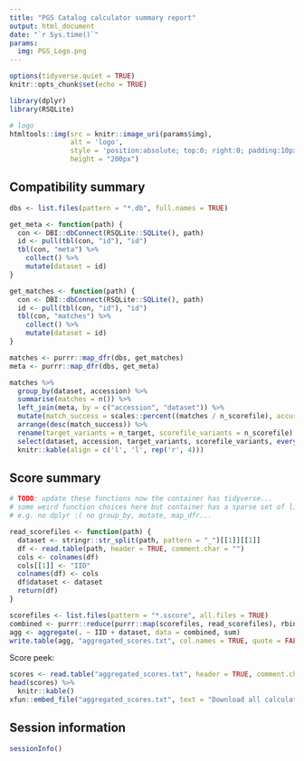 ```yaml
---
title: "PGS Catalog calculator summary report"
output: html_document
date: "`r Sys.time()`"
params:
  img: PGS_Logo.png
---
```


```r
options(tidyverse.quiet = TRUE)
knitr::opts_chunk$set(echo = TRUE)

library(dplyr)
library(RSQLite)
```

```r
# logo
htmltools::img(src = knitr::image_uri(params$img),
               alt = 'logo', 
               style = 'position:absolute; top:0; right:0; padding:10px;',
               height = "200px")
```

## Compatibility summary

```r
dbs <- list.files(pattern = "*.db", full.names = TRUE)

get_meta <- function(path) {
  con <- DBI::dbConnect(RSQLite::SQLite(), path)
  id <- pull(tbl(con, "id"), "id")
  tbl(con, "meta") %>%
    collect() %>%
    mutate(dataset = id)
}

get_matches <- function(path) {
  con <- DBI::dbConnect(RSQLite::SQLite(), path)
  id <- pull(tbl(con, "id"), "id")
  tbl(con, "matches") %>%
    collect() %>%
    mutate(dataset = id)
}

matches <- purrr::map_dfr(dbs, get_matches)
meta <- purrr::map_dfr(dbs, get_meta)

matches %>%
  group_by(dataset, accession) %>%
  summarise(matches = n()) %>%
  left_join(meta, by = c("accession", "dataset")) %>%
  mutate(match_success = scales::percent((matches / n_scorefile), accuracy = 0.1)) %>%
  arrange(desc(match_success)) %>%
  rename(target_variants = n_target, scorefile_variants = n_scorefile) %>%
  select(dataset, accession, target_variants, scorefile_variants, everything()) %>%
  knitr::kable(align = c('l', 'l', rep('r', 4)))
```

## Score summary

```r
# TODO: update these functions now the container has tidyverse...
# some weird function choices here but container has a sparse set of libraries 
# e.g. no dplyr :( no group_by, mutate, map_dfr...

read_scorefiles <- function(path) {
  dataset <- stringr::str_split(path, pattern = "_")[[1]][[1]]
  df <- read.table(path, header = TRUE, comment.char = "")
  cols <- colnames(df) 
  cols[[1]] <- "IID"
  colnames(df) <- cols
  df$dataset <- dataset
  return(df)
}

scorefiles <- list.files(pattern = "*.sscore", all.files = TRUE)
combined <- purrr::reduce(purrr::map(scorefiles, read_scorefiles), rbind)
agg <- aggregate(. ~ IID + dataset, data = combined, sum)
write.table(agg, "aggregated_scores.txt", col.names = TRUE, quote = FALSE, row.names = FALSE)
```

Score peek:

```r
scores <- read.table("aggregated_scores.txt", header = TRUE, comment.char = "")
head(scores) %>%
  knitr::kable()
xfun::embed_file("aggregated_scores.txt", text = "Download all calculated scores")
```

## Session information

```r
sessionInfo()
```
